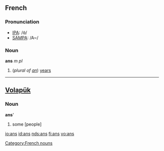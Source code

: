 ==French==

===Pronunciation===
*[[w:IPA|IPA]]: /ɑ̃/
*[[w:SAMPA|SAMPA]]: /A~/

===Noun===
'''ans''' ''m pl'' 

# (''plural of [[an#French|an]]'') [[years]]

[[Category:French nouns]]

----
== [[Volapük]] == 
=== Noun ===
'''ans''''

# some [people]

[[io:ans]]
[[id:ans]]
[[nds:ans]]
[[fi:ans]]
[[vo:ans]]
